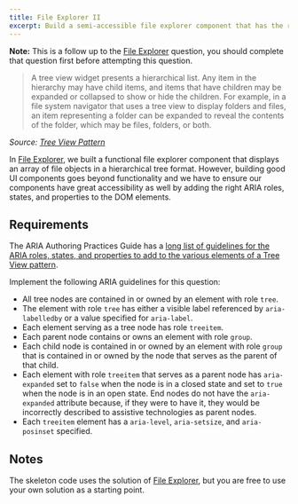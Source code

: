 ```yaml
---
title: File Explorer II
excerpt: Build a semi-accessible file explorer component that has the right ARIA roles, states, and properties
---
```


**Note:** This is a follow up to the [File Explorer](/questions/user-interface/file-explorer) question, you should complete that question first before attempting this question.

> A tree view widget presents a hierarchical list. Any item in the hierarchy may have child items, and items that have children may be expanded or collapsed to show or hide the children. For example, in a file system navigator that uses a tree view to display folders and files, an item representing a folder can be expanded to reveal the contents of the folder, which may be files, folders, or both.

_Source: [Tree View Pattern](https://www.w3.org/WAI/ARIA/apg/patterns/treeview/)_

In [File Explorer](/questions/user-interface/file-explorer), we built a functional file explorer component that displays an array of file objects in a hierarchical tree format. However, building good UI components goes beyond functionality and we have to ensure our components have great accessibility as well by adding the right ARIA roles, states, and properties to the DOM elements.

## Requirements

The ARIA Authoring Practices Guide has a [long list of guidelines for the ARIA roles, states, and properties to add to the various elements of a Tree View pattern](https://www.w3.org/WAI/ARIA/apg/patterns/treeview/).

Implement the following ARIA guidelines for this question:

- All tree nodes are contained in or owned by an element with role `tree`.
- The element with role `tree` has either a visible label referenced by `aria-labelledby` or a value specified for `aria-label`.
- Each element serving as a tree node has role `treeitem`.
- Each parent node contains or owns an element with role `group`.
- Each child node is contained in or owned by an element with role `group` that is contained in or owned by the node that serves as the parent of that child.
- Each element with role `treeitem` that serves as a parent node has `aria-expanded` set to `false` when the node is in a closed state and set to `true` when the node is in an open state. End nodes do not have the `aria-expanded` attribute because, if they were to have it, they would be incorrectly described to assistive technologies as parent nodes.
- Each `treeitem` element has a `aria-level`, `aria-setsize`, and `aria-posinset` specified.

## Notes

The skeleton code uses the solution of [File Explorer](/questions/user-interface/file-explorer), but you are free to use your own solution as a starting point.
